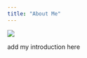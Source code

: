 ```yaml
---
title: "About Me"
---
```



![](~/Documents/GitHub/jingjinghancomm.github.io/images/Jingjing Han_Profile Pic_edited.png)

add my introduction here
